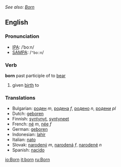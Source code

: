 ''See also: [[Born]]''
==English==

{{rank|William|remain|covered|717|born|somewhat|figure|goes}}

=== Pronunciation ===
*[[w:IPA|IPA]]: /ˈboːn/
*[[w:SAMPA|SAMPA]]: /<tt>"bo:n</tt>/

=== Verb ===

'''born''' past participle of to [[bear]]

# given [[birth]] to

=== Translations ===
*Bulgarian: [[роден]] ''m'', [[родена]] ''f'', [[родено]] ''n'', [[родени]] ''pl''
*Dutch: [[geboren]]
*Finnish: [[syntynyt]], [[syntyneet]]
*French: [[né]] ''m'', [[née]] ''f''
*German: [[geboren]]
*Indonesian: [[lahir]]
*Italian: [[nato]]
*Slovak: [[narodený]] ''m'', [[narodená]] ''f'', [[narodené]] ''n''
*Spanish: [[nacido]]

[[io:Born]]
[[it:born]]
[[ru:Born]]